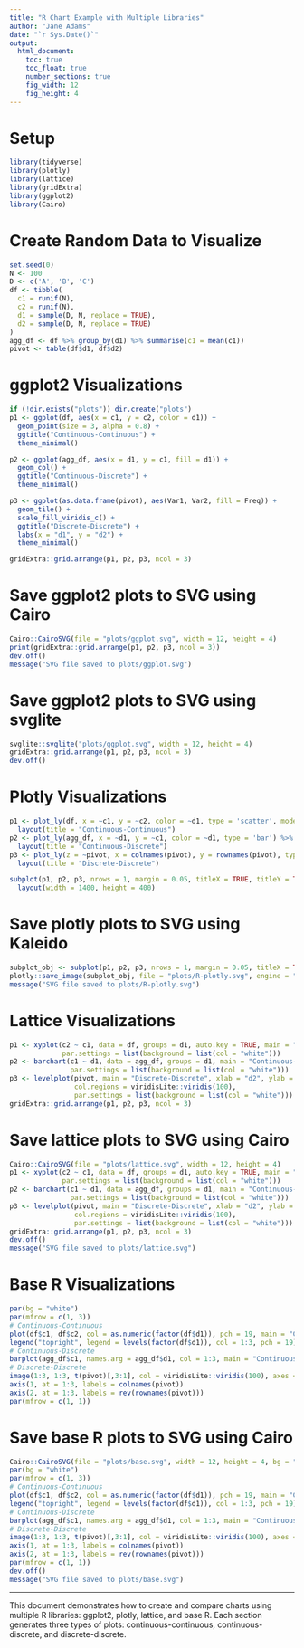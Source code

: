 ```yaml
---
title: "R Chart Example with Multiple Libraries"
author: "Jane Adams"
date: "`r Sys.Date()`"
output:
  html_document:
    toc: true
    toc_float: true
    number_sections: true
    fig_width: 12
    fig_height: 4
---
```


# Setup

```r
library(tidyverse)
library(plotly)
library(lattice)
library(gridExtra)
library(ggplot2)
library(Cairo)
```

# Create Random Data to Visualize

```r
set.seed(0)
N <- 100
D <- c('A', 'B', 'C')
df <- tibble(
  c1 = runif(N),
  c2 = runif(N),
  d1 = sample(D, N, replace = TRUE),
  d2 = sample(D, N, replace = TRUE)
)
agg_df <- df %>% group_by(d1) %>% summarise(c1 = mean(c1))
pivot <- table(df$d1, df$d2)
```

# ggplot2 Visualizations

```r
if (!dir.exists("plots")) dir.create("plots")
p1 <- ggplot(df, aes(x = c1, y = c2, color = d1)) +
  geom_point(size = 3, alpha = 0.8) +
  ggtitle("Continuous-Continuous") +
  theme_minimal()

p2 <- ggplot(agg_df, aes(x = d1, y = c1, fill = d1)) +
  geom_col() +
  ggtitle("Continuous-Discrete") +
  theme_minimal()

p3 <- ggplot(as.data.frame(pivot), aes(Var1, Var2, fill = Freq)) +
  geom_tile() +
  scale_fill_viridis_c() +
  ggtitle("Discrete-Discrete") +
  labs(x = "d1", y = "d2") +
  theme_minimal()

gridExtra::grid.arrange(p1, p2, p3, ncol = 3)
```

# Save ggplot2 plots to SVG using Cairo
```r
Cairo::CairoSVG(file = "plots/ggplot.svg", width = 12, height = 4)
print(gridExtra::grid.arrange(p1, p2, p3, ncol = 3))
dev.off()
message("SVG file saved to plots/ggplot.svg")
```

# Save ggplot2 plots to SVG using svglite
```r
svglite::svglite("plots/ggplot.svg", width = 12, height = 4)
gridExtra::grid.arrange(p1, p2, p3, ncol = 3)
dev.off()
```

# Plotly Visualizations

```r
p1 <- plot_ly(df, x = ~c1, y = ~c2, color = ~d1, type = 'scatter', mode = 'markers') %>%
  layout(title = "Continuous-Continuous")
p2 <- plot_ly(agg_df, x = ~d1, y = ~c1, color = ~d1, type = 'bar') %>%
  layout(title = "Continuous-Discrete")
p3 <- plot_ly(z = ~pivot, x = colnames(pivot), y = rownames(pivot), type = "heatmap", colors = "viridis") %>%
  layout(title = "Discrete-Discrete")

subplot(p1, p2, p3, nrows = 1, margin = 0.05, titleX = TRUE, titleY = TRUE) %>%
  layout(width = 1400, height = 400)
```

# Save plotly plots to SVG using Kaleido
```r
subplot_obj <- subplot(p1, p2, p3, nrows = 1, margin = 0.05, titleX = TRUE, titleY = TRUE)
plotly::save_image(subplot_obj, file = "plots/R-plotly.svg", engine = "kaleido", width = 1200, height = 400)
message("SVG file saved to plots/R-plotly.svg")
```

# Lattice Visualizations

```r
p1 <- xyplot(c2 ~ c1, data = df, groups = d1, auto.key = TRUE, main = "Continuous-Continuous",
             par.settings = list(background = list(col = "white")))
p2 <- barchart(c1 ~ d1, data = agg_df, groups = d1, main = "Continuous-Discrete",
               par.settings = list(background = list(col = "white")))
p3 <- levelplot(pivot, main = "Discrete-Discrete", xlab = "d2", ylab = "d1",
                col.regions = viridisLite::viridis(100),
                par.settings = list(background = list(col = "white")))
gridExtra::grid.arrange(p1, p2, p3, ncol = 3)
```

# Save lattice plots to SVG using Cairo
```r
Cairo::CairoSVG(file = "plots/lattice.svg", width = 12, height = 4)
p1 <- xyplot(c2 ~ c1, data = df, groups = d1, auto.key = TRUE, main = "Continuous-Continuous",
             par.settings = list(background = list(col = "white")))
p2 <- barchart(c1 ~ d1, data = agg_df, groups = d1, main = "Continuous-Discrete",
               par.settings = list(background = list(col = "white")))
p3 <- levelplot(pivot, main = "Discrete-Discrete", xlab = "d2", ylab = "d1",
                col.regions = viridisLite::viridis(100),
                par.settings = list(background = list(col = "white")))
gridExtra::grid.arrange(p1, p2, p3, ncol = 3)
dev.off()
message("SVG file saved to plots/lattice.svg")
```

# Base R Visualizations

```r
par(bg = "white")
par(mfrow = c(1, 3))
# Continuous-Continuous
plot(df$c1, df$c2, col = as.numeric(factor(df$d1)), pch = 19, main = "Continuous-Continuous", xlab = "c1", ylab = "c2")
legend("topright", legend = levels(factor(df$d1)), col = 1:3, pch = 19)
# Continuous-Discrete
barplot(agg_df$c1, names.arg = agg_df$d1, col = 1:3, main = "Continuous-Discrete", ylab = "mean(c1)")
# Discrete-Discrete
image(1:3, 1:3, t(pivot)[,3:1], col = viridisLite::viridis(100), axes = FALSE, main = "Discrete-Discrete", xlab = "d2", ylab = "d1")
axis(1, at = 1:3, labels = colnames(pivot))
axis(2, at = 1:3, labels = rev(rownames(pivot)))
par(mfrow = c(1, 1))
```

# Save base R plots to SVG using Cairo
```r
Cairo::CairoSVG(file = "plots/base.svg", width = 12, height = 4, bg = "white")
par(bg = "white")
par(mfrow = c(1, 3))
# Continuous-Continuous
plot(df$c1, df$c2, col = as.numeric(factor(df$d1)), pch = 19, main = "Continuous-Continuous", xlab = "c1", ylab = "c2")
legend("topright", legend = levels(factor(df$d1)), col = 1:3, pch = 19)
# Continuous-Discrete
barplot(agg_df$c1, names.arg = agg_df$d1, col = 1:3, main = "Continuous-Discrete", ylab = "mean(c1)")
# Discrete-Discrete
image(1:3, 1:3, t(pivot)[,3:1], col = viridisLite::viridis(100), axes = FALSE, main = "Discrete-Discrete", xlab = "d2", ylab = "d1")
axis(1, at = 1:3, labels = colnames(pivot))
axis(2, at = 1:3, labels = rev(rownames(pivot)))
par(mfrow = c(1, 1))
dev.off()
message("SVG file saved to plots/base.svg")
```

---

This document demonstrates how to create and compare charts using multiple R libraries: ggplot2, plotly, lattice, and base R. Each section generates three types of plots: continuous-continuous, continuous-discrete, and discrete-discrete.
